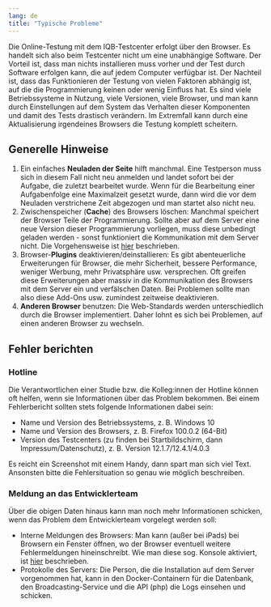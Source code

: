 ```yaml
---
lang: de
title: "Typische Probleme"
---
```


Die Online-Testung mit dem IQB-Testcenter erfolgt über den Browser. Es handelt sich also beim Testcenter nicht um eine unabhängige Software. Der Vorteil ist, dass man nichts installieren muss vorher und der Test durch Software erfolgen kann, die auf jedem Computer verfügbar ist. Der Nachteil ist, dass das Funktionieren der Testung von vielen Faktoren abhängig ist, auf die die Programmierung keinen oder wenig Einfluss hat. Es sind viele Betriebssysteme in Nutzung, viele Versionen, viele Browser, und man kann durch Einstellungen auf dem System das Verhalten dieser Komponenten und damit des Tests drastisch verändern. Im Extremfall kann durch eine Aktualisierung irgendeines Browsers die Testung komplett scheitern.

## Generelle Hinweise

1. Ein einfaches **Neuladen der Seite** hilft manchmal. Eine Testperson muss sich in diesem Fall nicht neu anmelden und landet sofort bei der Aufgabe, die zuletzt bearbeitet wurde. Wenn für die Bearbeitung einer Aufgabenfolge eine Maximalzeit gesetzt wurde, dann wird die vor dem Neuladen verstrichene Zeit abgezogen und man startet also nicht neu.
2. Zwischenspeicher (**Cache**) des Browsers löschen: Manchmal speichert der Browser Teile der Programmierung. Sollte aber auf dem Server eine neue Version dieser Programmierung vorliegen, muss diese unbedingt geladen werden - sonst funktioniert die Kommunikation mit dem Server nicht. Die Vorgehensweise ist [hier](https://www.go4u.de/browser-cache-leeren.htm) beschrieben. 
3. Browser-**Plugins** deaktivieren/deinstallieren: Es gibt abenteuerliche Erweiterungen für Browser, die mehr Sicherheit, bessere Performance, weniger Werbung, mehr Privatsphäre usw. versprechen. Oft greifen diese Erweiterungen aber massiv in die Kommunikation des Browsers mit dem Server ein und verfälschen Daten. Bei Problemen sollte man also diese Add-Ons usw. zumindest zeitweise deaktivieren.
4. **Anderen Browser** benutzen: Die Web-Standards werden unterschiedlich durch die Browser implementiert. Daher lohnt es sich bei Problemen, auf einen anderen Browser zu wechseln.

## Fehler berichten

### Hotline

Die Verantwortlichen einer Studie bzw. die Kolleg:innen der Hotline können oft helfen, wenn sie Informationen über das Problem bekommen. Bei einem Fehlerbericht sollten stets folgende Informationen dabei sein:

* Name und Version des Betriebssystems, z. B. Windows 10
* Name und Version des Browsers, z. B. Firefox 100.0.2 (64-Bit)
* Version des Testcenters (zu finden bei Startbildschirm, dann Impressum/Datenschutz), z. B. Version 12.1.7/12.4.1/4.0.3

Es reicht ein Screenshot mit einem Handy, dann spart man sich viel Text. Ansonsten bitte die Fehlersituation so genau wie möglich beschreiben.

### Meldung an das Entwicklerteam

Über die obigen Daten hinaus kann man noch mehr Informationen schicken, wenn das Problem dem Entwicklerteam vorgelegt werden soll:

* Interne Meldungen des Browsers: Man kann (außer bei iPads) bei Browsern ein Fenster öffnen, wo der Browser eventuell weitere Fehlermeldungen hineinschreibt. Wie man diese sog. Konsole aktiviert, ist [hier](https://support.monday.com/hc/de/articles/360002197259-So-%C3%B6ffnet-man-die-Entwicklerkonsole) beschrieben.
* Protokolle des Servers: Die Person, die die Installation auf dem Server vorgenommen hat, kann in den Docker-Containern für die Datenbank, den Broadcasting-Service und die API (php) die Logs einsehen und schicken.

